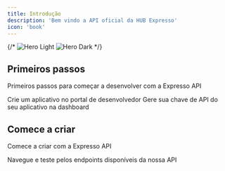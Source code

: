 ```yaml
---
title: Introdução
description: 'Bem vindo a API oficial da HUB Expresso'
icon: 'book'
---
```


{/* <img
  className="block dark:hidden"
  src="/images/hero-light.svg"
  alt="Hero Light"
/>
<img
  className="hidden dark:block"
  src="/images/hero-dark.svg"
  alt="Hero Dark"
/> */}

## Primeiros passos

Primeiros passos para começar a desenvolver com a Expresso API

<CardGroup cols={2}>
  <Card
    title="Crie um aplicativo"
    icon="pen-to-square"
    href="https://mintlify.com/docs/quickstart"
  >
    Crie um aplicativo no portal de desenvolvedor
  </Card>
  <Card
    title="Chave de API"
    icon="key"
    href="https://mintlify.com/docs/development"
  >
    Gere sua chave de API do seu aplicativo na dashboard
  </Card>
</CardGroup>

## Comece a criar

Comece a criar com a Expresso API

<CardGroup cols={2}>
  <Card
    title="Referência da API"
    icon="code"
    href="/api-reference"
  >
    Navegue e teste pelos endpoints disponíveis da nossa API
  </Card>
</CardGroup>
